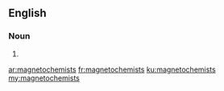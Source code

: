 ==English==

===Noun===
{{head|en}}

# {{plural of|magnetochemist}}

[[ar:magnetochemists]]
[[fr:magnetochemists]]
[[ku:magnetochemists]]
[[my:magnetochemists]]